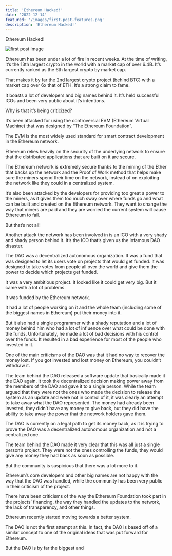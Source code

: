 ```yaml
---
title: 'Ethereum Hacked!'
date: '2022-12-14'
featured: '/images/first-post-features.png'
description: 'Ethereum Hacked!'
---
```


Ethereum Hacked!

![first post image](/images/first-post-content.png)

Ethereum has been under a lot of fire in recent weeks. At the time of writing, it’s the 13th largest crypto in the world with a market cap of over 6.4B. It’s currently ranked as the 6th largest crypto by market cap.

That makes it by far the 2nd largest crypto project (behind BTC) with a market cap over 6x that of ETH. It’s a strong claim to fame.

It boasts a lot of developers and big names behind it. It’s held successful ICOs and been very public about it’s intentions.

Why is that it’s being criticized?

It’s been attacked for using the controversial EVM (Ethereum Virtual Machine) that was designed by “The Ethereum Foundation”.

The EVM is the most widely used standard for smart contract development in the Ethereum network.

Ethereum relies heavily on the security of the underlying network to ensure that the distributed applications that are built on it are secure.

The Ethereum network is extremely secure thanks to the mining of the Ether that backs up the network and the Proof of Work method that helps make sure the miners spend their time on the network, instead of on exploiting the network like they could in a centralized system.

It’s also been attacked by the developers for providing too great a power to the miners, as it gives them too much sway over where funds go and what can be built and created on the Ethereum network. They want to change the way that miners are paid and they are worried the current system will cause Ethereum to fail.

But that’s not all!

Another attack the network has been involved in is an ICO with a very shady and shady person behind it. It’s the ICO that’s given us the infamous DAO disaster.

The DAO was a decentralized autonomous organization. It was a fund that was designed to let its users vote on projects that would get funded. It was designed to take votes from people all over the world and give them the power to decide which projects get funded.

It was a very ambitious project. It looked like it could get very big. But it came with a lot of problems.

It was funded by the Ethereum network.

It had a lot of people working on it and the whole team (including some of the biggest names in Ethereum) put their money into it.

But it also had a single programmer with a shady reputation and a lot of money behind him who had a lot of influence over what could be done with the funds. Unfortunately, he made a lot of bad decisions with his control over the funds. It resulted in a bad experience for most of the people who invested in it.

One of the main criticisms of the DAO was that it had no way to recover the money lost. If you got invested and lost money on Ethereum, you couldn’t withdraw it.

The team behind the DAO released a software update that basically made it the DAO again. It took the decentralized decision making power away from the members of the DAO and gave it to a single person. While the team argued that they were not the ones who made the decision to release the system as an update and were not in control of it, it was clearly an attempt to take away what the DAO represented. The money had already been invested, they didn’t have any money to give back, but they did have the ability to take away the power that the network holders gave them.

The DAO is currently on a legal path to get its money back, as it is trying to prove the DAO was a decentralized autonomous organization and not a centralized one.

The team behind the DAO made it very clear that this was all just a single person’s project. They were not the ones controlling the funds, they would give any money they had back as soon as possible.

But the community is suspicious that there was a lot more to it.

Ethereum’s core developers and other big names are not happy with the way that the DAO was handled, while the community has been very public in their criticism of the project.

There have been criticisms of the way the Ethereum Foundation took part in the projects’ financing, the way they handled the updates to the network, the lack of transparency, and other things.

Ethereum recently started moving towards a better system.

The DAO is not the first attempt at this. In fact, the DAO is based off of a similar concept to one of the original ideas that was put forward for Ethereum.

But the DAO is by far the biggest and
